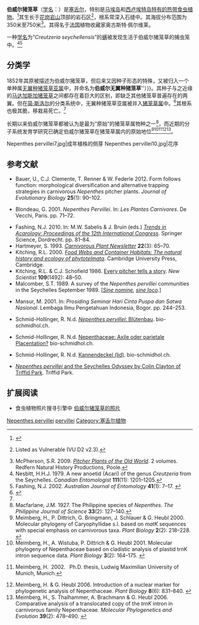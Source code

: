 {{noteTA
|G1=Carnivorous Plant
}}

{{Speciesbox
|image = Nepenthes pervillei pitcher.jpg
|image_caption = 伯威尔猪笼草的[[上位捕虫笼|上位笼]]
|status = VU
|status_system = iucn2.3
|taxon=Nepenthes pervillei
|authority = [[卡尔·路德维格·布卢姆|Blume]] (1852)<ref name=Blume1852>{{la icon}} Blume, C.L. 1852. [http://biodiversitylibrary.org/page/444841 Ord. Nepenthaceae.] {{Wayback|url=http://biodiversitylibrary.org/page/444841 |date=20141111191754 }} In: ''[http://dx.doi.org/10.5962/bhl.title.274 Museum Botanicum Lugduno-Batavum, sive stirpium exoticarum novarum vel minus cognitarum ex vivis aut siccis brevis expositio. Tom. II. Nr. 1.]'' E.J. Brill, Lugduni-Batavorum. pp. 5–10.</ref>
|synonyms = *''Anurosperma pervillei''<br><small>([[卡尔·路德维格·布卢姆|Blume]]) [[约翰内斯·戈特弗里德·哈利尔|Hallier f.]] (1921)</small>
*''Nepenthes wardii''<br><small>[[爱德华·珀西瓦尔·莱特|E.P.Wright]] (1869)</small>
}}

'''伯威尔猪笼草'''（[[学名|学名]]：''{{lang|la|Nepenthes pervillei}}''）是[[塞舌尔|塞舌尔]]，特别是[[马埃岛|马埃岛]]和[[西卢埃特岛|西卢埃特岛]][[特有种|特有的]][[热带|热带]][[食虫植物|食虫植物]]。<ref name="夏洛特2007">{{cite book | title=[[食蟲植物觀賞&栽培圖鑑|食蟲植物觀賞&栽培圖鑑]] | publisher=商周出版 | author=夏洛特 | year=2007 | location=台北 | pages=77 | isbn=978-986-124-850-9}}</ref>其生长于[[花岗岩|花岗岩山]]顶部的岩石区<ref>{{IUCN2006|assessors=Clarke ''et al.''|year=2000|id=39687|title=Nepenthes pervillei|downloaded=11 May 2006}}  Listed as Vulnerable (VU D2 v2.3).</ref>，根系常深入石缝中。其海拔分布范围为350米至750米<ref name=McPherson>McPherson, S.R. 2009. ''[[旧大陆的猪笼草|Pitcher Plants of the Old World]]''. 2 volumes. Redfern Natural History Productions, Poole.</ref>。其得名于[[法国|法国]]植物收藏家奥古斯特·佩尔维莱{{small|（Auguste Pervillé）}}。

一种[[学名|学名]]为“''Creutzeria seychellensis''”的[[螨|螨]]被发现生活于伯威尔猪笼草的捕虫笼中。<ref>Nesbitt, H.H.J. 1979. A new anoetid (Acari) of the genus ''Creutzeria'' from the Seychelles. ''Canadian Entomologist'' '''111'''(11): 1201–1205.</ref><ref>Fashing, N.J. 2002. {{PDFlink|[http://njfash.people.wm.edu/Nepenthacarus.pdf ''Nepenthacarus'', a new genus of Histiostomatidae (Acari: Astigmata) inhabiting the pitchers of ''Nepenthes mirabilis'' (Lour.) Druce in Far North Queensland, Australia.]|1.64 [[Mebibyte|MiB]]<!-- application/pdf, 1725481 bytes -->}} ''Australian Journal of Entomology'' '''41'''(1): 7–17. {{DOI|10.1046/j.1440-6055.2002.00263.x}}</ref>

== 分类学 ==
1852年其原被描述为伯威尔猪笼草{{small|（''Nepenthes pervillei''）}}，但后来又因种子形态的特殊，又被归入一个单种属[[无翼种猪笼草亚属|无翼种猪笼草亚属]]{{small|（''Anurosperma''）}}中，并命名为'''伯威尔无翼种猪笼草'''{{small|（'''''Anurosperma pervillei}}''）}}。其种子与之近缘的[[马达加斯加猪笼草|马达加斯加猪笼草]]{{small|（''N. madagascariensis''）}}之间都存在着巨大的区别，即缺乏其他猪笼草普遍存在的两翼。但在[[简·斯洛尔|简·斯洛尔]]{{small|（Jan Schlauer ）}}的分类系统中，无翼种猪笼草亚属被并入[[猪笼草属|猪笼草属]]中。<ref>{{Cite web |url=http://www.omnisterra.com/bot/cp_home.cgi?name=pervillei&search=all |title=Carnivorous Plant Database: ''Nepenthes pervillei'' |accessdate=2011-03-27 |archive-date=2011-05-18 |archive-url=https://web.archive.org/web/20110518073944/http://www.omnisterra.com/bot/cp_home.cgi?name=pervillei&search=all |dead-url=no }}</ref>其根系也极其脆，移栽易死亡。<ref name="夏洛特2007" />

长期以来伯威尔猪笼草都被认为是最为“原始”的猪笼草属物种之一<ref>Macfarlane, J.M. 1927. The Philippine species of ''Nepenthes''. ''The Philippine Journal of Science'' '''33'''(2): 127–140.</ref>，而近期的分子系统发育学研究已确定伯威尔猪笼草在猪笼草属内的原始地位<ref>Meimberg, H., P. Dittrich, G. Bringmann, J. Schlauer & G. Heubl 2000. Molecular phylogeny of Caryophyllidae s.l. based on ''matK'' sequences with special emphasis on carnivorous taxa. ''Plant Biology'' '''2'''(2): 218–228. {{DOI|10.1055/s-2000-9460}}</ref><ref>Meimberg, H., A. Wistuba, P. Dittrich & G. Heubl 2001. Molecular phylogeny of Nepenthaceae based on cladistic analysis of plastid trnK intron sequence data. ''Plant Biology'' '''3'''(2): 164–175. {{DOI|10.1055/s-2001-12897}}</ref><ref>{{de icon}} Meimberg, H. 2002. {{PDFlink|[http://edoc.ub.uni-muenchen.de/1078/1/Meimberg_Harald.pdf Molekular-systematische Untersuchungen an den Familien Nepenthaceae und Ancistrocladaceae sowie verwandter Taxa aus der Unterklasse Caryophyllidae s. l..]}} Ph.D. thesis, Ludwig Maximilian University of Munich, Munich.</ref><ref>Meimberg, H. & G. Heubl 2006. Introduction of a nuclear marker for phylogenetic analysis of Nepenthaceae. ''Plant Biology'' '''8'''(6): 831–840. {{DOI|10.1055/s-2006-924676}}</ref><ref>Meimberg, H., S. Thalhammer, A. Brachmann & G. Heubl 2006. Comparative analysis of a translocated copy of the ''trnK'' intron in carnivorous family Nepenthaceae. ''Molecular Phylogenetics and Evolution'' '''39'''(2): 478–490. {{DOI|10.1016/j.ympev.2005.11.023}}</ref>。

<gallery>
Nepenthes pervillei7.jpg|成年植株的侧芽
Nepenthes pervillei10.jpg|花序
</gallery>

== 参考文献 ==
{{reflist|2}}
{{refbegin|2}}
* Bauer, U., C.J. Clemente, T. Renner & W. Federle 2012. Form follows function: morphological diversification and alternative trapping strategies in carnivorous ''Nepenthes'' pitcher plants. ''Journal of Evolutionary Biology'' '''25'''(1): 90–102. {{DOI|10.1111/j.1420-9101.2011.02406.x}}
* {{fr icon}} Blondeau, G. 2001. ''Nepenthes Pervillei''. In: ''Les Plantes Carnivores''. De Vecchi, Paris. pp. 71–72.
* Fashing, N.J. 2010. {{PDFlink|[http://njfash.people.wm.edu/Trends%20in%20Acarology%202009.pdf Two novel adaptations for dispersal in the mite family Histiostomatidae (Astigmata).]}} In: M.W. Sabelis & J. Bruin (eds.) ''[http://books.google.co.uk/books?id=BBGkhCHzyfkC Trends in Acarology: Proceedings of the 12th International Congress]{{Wayback|url=http://books.google.co.uk/books?id=BBGkhCHzyfkC |date=20131228222929 }}''. Springer Science, Dordrecht. pp. 81–84. {{DOI|10.1007/978-90-481-9837-5}}
* Hartmeyer, S. 1993. {{PDFlink|[http://www.carnivorousplants.org/cpn/articles/CPNv22n3p65_70.pdf ''Nepenthes pervillei'': travel report to accompany the new CP-video.]}} ''[[食虫植物通讯|Carnivorous Plant Newsletter]]'' '''22'''(3): 65–70.
* Kitching, R.L. 2000. [http://books.google.co.uk/books?id=B4F2XYMmRG0C ''Food Webs and Container Habitats: The natural history and ecology of phytotelmata'']{{Wayback|url=http://books.google.co.uk/books?id=B4F2XYMmRG0C |date=20121113173602 }}. Cambridge University Press, Cambridge.
* Kitching, R.L. & C.J. Schofield 1986. [http://books.google.co.uk/books?id=rYIJJP7audkC&pg=PA48 Every pitcher tells a story]. ''New Scientist'' '''109'''(1492): 48–50.
* Malcomber, S.T. 1989. A survey of the ''Nepenthes pervillei'' communities in the Seychelles September 1989. [''[[Sine_nomine|Sine nomine]], [[sine_loco|sine loco]]''.] <!--http://www.kew.org/uhtbin/cgisirsi.exe/?ps=4uWs3lFb7m/PUBNS/195340009/9-->
* {{id icon}} Mansur, M. 2001. {{PDFlink|[http://elib.pdii.lipi.go.id/katalog/index.php/searchkatalog/downloadDatabyId/1286/1286.pdf Koleksi ''Nepenthes'' di Herbarium Bogoriense: prospeknya sebagai tanaman hias.]}} In: ''Prosiding Seminar Hari Cinta Puspa dan Satwa Nasional''. Lembaga Ilmu Pengetahuan Indonesia, Bogor. pp. 244–253.
* {{de icon}} Schmid-Hollinger, R. N.d. [http://www.bio-schmidhol.ch/site/index.cfm?id_art=51673&actMenuItemID=24336&vsprache/DE/Nepenthes_pervillei__Bluetenb.cfm ''Nepenthes pervillei'': Blütenbau]{{Wayback|url=http://www.bio-schmidhol.ch/site/index.cfm?id_art=51673&actMenuItemID=24336&vsprache%2FDE%2FNepenthes_pervillei__Bluetenb.cfm |date=20160304030050 }}. bio-schmidhol.ch. <!--http://www.webcitation.org/6LYTTaolI-->
* {{de icon}} Schmid-Hollinger, R. N.d. [http://www.bio-schmidhol.ch/site/index.cfm?id_art=91983&actMenuItemID=42213&vsprache/DE/Nepenthaceae__Axile_oder_par.cfm Nepenthaceae: Axile oder parietale Placentation?]{{Wayback|url=http://www.bio-schmidhol.ch/site/index.cfm?id_art=91983&actMenuItemID=42213&vsprache%2FDE%2FNepenthaceae__Axile_oder_par.cfm |date=20150923185917 }} bio-schmidhol.ch. <!--http://www.webcitation.org/6LZzQkx31-->
* {{de icon}} Schmid-Hollinger, R. N.d. [http://www.bio-schmidhol.ch/site/index.cfm?id_art=54826&actMenuItemID=25460&vsprache/DE/Kannendeckel__lid_.cfm Kannendeckel (lid)]{{Wayback|url=http://www.bio-schmidhol.ch/site/index.cfm?id_art=54826&actMenuItemID=25460&vsprache%2FDE%2FKannendeckel__lid_.cfm |date=20131206025936 }}. bio-schmidhol.ch. <!--http://www.webcitation.org/6La1Hg1xj-->
* [https://web.archive.org/web/20131203032702/http://triffidpark.com.au/htm_pages/seychelles.htm ''Nepenthes pervillei'' and the Seychelles Odyssey by Colin Clayton of Triffid Park]. Triffid Park. <!--http://www.webcitation.org/6LYTOm9P8-->
{{refend}}

== 扩展阅读 ==
{{refbegin}}
* 食虫植物照片搜寻引擎中 [http://cpphotofinder.com/nepenthes-pervillei-123.html 伯威尔猪笼草的照片]{{Wayback|url=http://cpphotofinder.com/nepenthes-pervillei-123.html |date=20111009025502 }}
{{commons-inline|Nepenthes pervillei|伯威尔猪笼草}}
{{wikispecies-inline|Nepenthes pervillei|伯威尔猪笼草}}
{{refend}}

{{Nepenthes}}
{{Taxonbar|from=Q142936}}

[[Category:亚洲食虫植物|Nepenthes pervillei]]
[[Category:猪笼草属|pervillei]]
[[Category:塞舌尔植物|Category:塞舌尔植物]]